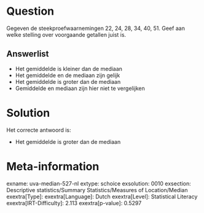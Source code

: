 Question
========

Gegeven de steekproefwaarnemingen 22, 24, 28, 34, 40, 51. Geef aan welke
stelling over voorgaande getallen juist is.

Answerlist
----------

* Het gemiddelde is kleiner dan de mediaan
* Het gemiddelde en de mediaan zijn gelijk
* Het gemiddelde is groter dan de mediaan
* Gemiddelde en mediaan zijn hier niet te vergelijken

Solution
========

Het correcte antwoord is: 

* Het gemiddelde is groter dan de mediaan

Meta-information
================
exname: uva-median-527-nl
extype: schoice
exsolution: 0010
exsection: Descriptive statistics/Summary Statistics/Measures of Location/Median
exextra[Type]: 
exextra[Language]: Dutch
exextra[Level]: Statistical Literacy
exextra[IRT-Difficulty]: 2.113
exextra[p-value]: 0.5297
